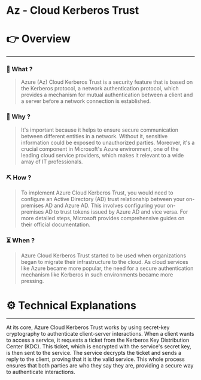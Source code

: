 # Az - Cloud Kerberos Trust


# 👉 Overview

---

### 👀 What ?

> Azure (Az) Cloud Kerberos Trust is a security feature that is based on the Kerberos protocol, a network authentication protocol, which provides a mechanism for mutual authentication between a client and a server before a network connection is established.
> 

### 🧐 Why ?

> It's important because it helps to ensure secure communication between different entities in a network. Without it, sensitive information could be exposed to unauthorized parties. Moreover, it's a crucial component in Microsoft's Azure environment, one of the leading cloud service providers, which makes it relevant to a wide array of IT professionals.
> 

### ⛏️ How ?

> To implement Azure Cloud Kerberos Trust, you would need to configure an Active Directory (AD) trust relationship between your on-premises AD and Azure AD. This involves configuring your on-premises AD to trust tokens issued by Azure AD and vice versa. For more detailed steps, Microsoft provides comprehensive guides on their official documentation.
> 

### ⏳ When ?

> Azure Cloud Kerberos Trust started to be used when organizations began to migrate their infrastructure to the cloud. As cloud services like Azure became more popular, the need for a secure authentication mechanism like Kerberos in such environments became more pressing.
> 

# ⚙️ Technical Explanations

---

At its core, Azure Cloud Kerberos Trust works by using secret-key cryptography to authenticate client-server interactions. When a client wants to access a service, it requests a ticket from the Kerberos Key Distribution Center (KDC). This ticket, which is encrypted with the service's secret key, is then sent to the service. The service decrypts the ticket and sends a reply to the client, proving that it is the valid service. This whole process ensures that both parties are who they say they are, providing a secure way to authenticate interactions.
